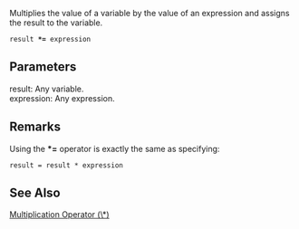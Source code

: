 Multiplies the value of a variable by the value of an expression and assigns the result to the variable.

 result '''*=''' expression
==Parameters==
; result: Any variable.
; expression: Any expression.

==Remarks==
Using the '''*=''' operator is exactly the same as specifying:

 result = result * expression

==See Also==

              

              

              
[[javascript/operators/multiplication|Multiplication Operator (\*)]]
